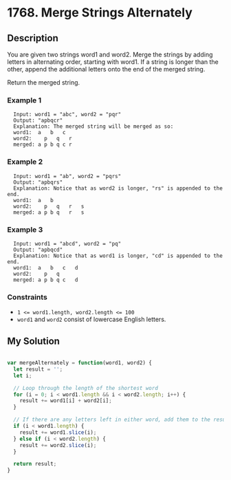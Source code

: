 # 1768. Merge Strings Alternately

## Description
You are given two strings word1 and word2. Merge the strings by adding letters in alternating order, starting with word1. If a string is longer than the other, append the additional letters onto the end of the merged string.

Return the merged string.

### Example 1
```
  Input: word1 = "abc", word2 = "pqr"
  Output: "apbqcr"
  Explanation: The merged string will be merged as so:
  word1:  a   b   c
  word2:    p   q   r
  merged: a p b q c r
```

### Example 2
```
  Input: word1 = "ab", word2 = "pqrs"
  Output: "apbqrs"
  Explanation: Notice that as word2 is longer, "rs" is appended to the end.
  word1:  a   b 
  word2:    p   q   r   s
  merged: a p b q   r   s
```

### Example 3
```
  Input: word1 = "abcd", word2 = "pq"
  Output: "apbqcd"
  Explanation: Notice that as word1 is longer, "cd" is appended to the end.
  word1:  a   b   c   d
  word2:    p   q 
  merged: a p b q c   d
```

### Constraints
- `1 <= word1.length, word2.length <= 100`
- `word1` and `word2` consist of lowercase English letters.

## My Solution
```js

var mergeAlternately = function(word1, word2) {
  let result = '';
  let i;

  // Loop through the length of the shortest word
  for (i = 0; i < word1.length && i < word2.length; i++) {
    result += word1[i] + word2[i];
  }

  // If there are any letters left in either word, add them to the result
  if (i < word1.length) {
    result += word1.slice(i);
  } else if (i < word2.length) {
    result += word2.slice(i);
  }

  return result;
}

```